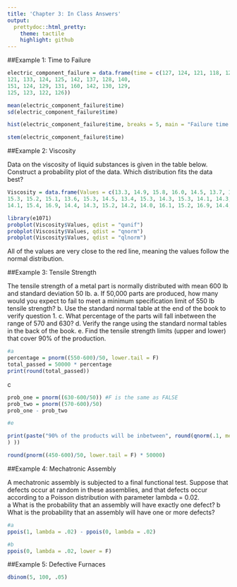 ```yaml
---
title: 'Chapter 3: In Class Answers'
output:
  prettydoc::html_pretty:
    theme: tactile
    highlight: github
---
```


##Example 1: Time to Failure

```r
electric_component_failure = data.frame(time = c(127, 124, 121, 118, 125, 123, 136, 131, 131, 120, 140, 125, 124, 119, 137, 133, 129, 128, 125, 141,
121, 133, 124, 125, 142, 137, 128, 140,
151, 124, 129, 131, 160, 142, 130, 129,
125, 123, 122, 126))

mean(electric_component_failure$time)
sd(electric_component_failure$time)
```

```r
hist(electric_component_failure$time, breaks = 5, main = "Failure time of Electric Components")
```

```r
stem(electric_component_failure$time)
```



##Example 2: Viscosity

Data on the viscosity of liquid substances is given in the table below. Construct a probability plot of the data. Which distribution fits the data best?

```r

Viscosity = data.frame(Values = c(13.3, 14.9, 15.8, 16.0, 14.5, 13.7, 13.7, 14.9,
15.3, 15.2, 15.1, 13.6, 15.3, 14.5, 13.4, 15.3, 14.3, 15.3, 14.1, 14.3, 14.8, 15.6, 14.8, 15.6, 15.2, 15.8, 14.3, 16.1, 14.5, 13.3, 14.3, 13.9, 14.6, 14.1, 16.4, 15.2,
14.1, 15.4, 16.9, 14.4, 14.3, 15.2, 14.2, 14.0, 16.1, 15.2, 16.9, 14.4, 13.1, 15.9, 14.9, 13.7, 15.5, 16.5, 15.2, 13.8, 12.6, 14.8, 14.4, 15.6, 14.6, 15.1, 15.2, 14.5, 14.3, 17.0, 14.6, 12.8, 15.4, 14.9, 16.4, 16.1, 15.2, 14.8, 14.2, 16.6, 16.8, 14.0, 15.7, 15.6))

library(e1071)
probplot(Viscosity$Values, qdist = "qunif")
probplot(Viscosity$Values, qdist = "qnorm")
probplot(Viscosity$Values, qdist = "qlnorm")

```

All of the values are very close to the red line, meaning the values follow the normal distribution. 


##Example 3: Tensile Strength
  
The tensile strength of a metal part is normally distributed with mean 600 lb and standard deviation 50 lb.
a. If 50,000 parts are produced, how many would you expect to fail to meet a minimum specification limit of 550 lb tensile strength? 
b. Use the standard normal table at the end of the book to verify question 1. 
c. What percentage of the parts will fall inbetween the range of 570 and 630?
d. Verify the range using the standard normal tables in the back of the book. 
e. Find the tensile strength limits (upper and lower) that cover 90% of the production. 


```r
#a
percentage = pnorm((550-600)/50, lower.tail = F)
total_passed = 50000 * percentage
print(round(total_passed))
```

c

```r
prob_one = pnorm((630-600/50)) #F is the same as FALSE
prob_two = pnorm((570-600)/50)
prob_one - prob_two
```

```r
#e

print(paste("90% of the products will be inbetween", round(qnorm(.1, mean = 600, sd = 50)), "and", round(qnorm(.90, mean=600, sd=50)
) ))


```


```r
round(pnorm((450-600)/50, lower.tail = F) * 50000)
```

##Example 4: Mechatronic Assembly
  
A mechatronic assembly is subjected to a final functional test. Suppose that defects occur at random in these assemblies, and that defects occur according to a Poisson distribution with parameter lambda = 0.02.  
a What is the probability that an assembly will have exactly one defect?
b What is the probability that an assembly will have one or more defects?  


```r
#a
ppois(1, lambda = .02) - ppois(0, lambda = .02)
```

```r
#b
ppois(0, lambda = .02, lower = F)
```

##Example 5: Defective Furnaces
  
```r
dbinom(5, 100, .05)
```


